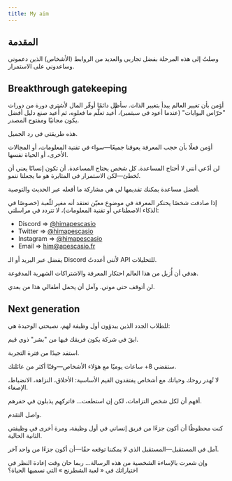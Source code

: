 ```yaml
---
title: My aim
---
```


## المقدمة

وصلتُ إلى هذه المرحلة بفضل تجاربي والعديد من الروابط (الأشخاص) الذين دعموني وساعدوني على الاستمرار.

## Breakthrough gatekeeping

أؤمن بأن تغيير العالم يبدأ بتغيير الذات. سأظل دائمًا أوفّر المال لأشتري دورة من دورات "حرّاس البوابات" (عندما أعود في سبتمبر)، أُعيد تعلّم ما فعلوه، ثم أُعيد صنع دليل أفضل يكون مجانيًا ومفتوح المصدر.

هذه طريقتي في رد الجميل.

أؤمن فعلًا بأن حجب المعرفة يعوقنا جميعًا—سواء في تقنية المعلومات، أو المجالات الأخرى، أو الحياة نفسها.

لن أدّعي أنني لا أحتاج المساعدة. كل شخص يحتاج المساعدة. أن تكون إنسانًا يعني أن تُخطئ—لكن الاستمرار في المثابرة هو ما يجعلنا ننمو.

أفضل مساعدة يمكنك تقديمها لي هي مشاركة ما أفعله عبر الحديث والتوصية.

إذا صادفت شخصًا يحتكر المعرفة في موضوع معيّن تعتقد أنه مغير للّعبة (خصوصًا في الذكاء الاصطناعي أو تقنية المعلومات)، لا تتردد في مراسلتي:

- Discord => [@himapescasio](https://discord.com/)
- Twitter => [@himapescasio](https://twitter.com/@himapescasio)
- Instagram => [@himapescasio](https://instagram.com/himapescasio)
- Email => him@apescasio.fr

يفضل عبر البريد أو الـ Discord لأنني أعددتُ API للتحليلات.

هدفي أن أُزيل من هذا العالم احتكار المعرفة والاشتراكات الشهرية المدفوعة.

لن أتوقف حتى موتي. وآمل أن يحمل أطفالي هذا من بعدي.

## Next generation

للطلاب الجدد الذين يبدؤون أول وظيفة لهم، نصيحتي الوحيدة هي:

ابقَ في شركة يكون فريقك فيها من "بشر" ذوي قيم.

استفد جيدًا من فترة التجربة.

ستقضي 8+ ساعات يوميًا مع هؤلاء الأشخاص—وقتًا أكثر من عائلتك.

لا تُهدر روحك وحياتك مع أشخاص يفتقدون القيم الأساسية: الأخلاق، النزاهة، الانضباط، الإصغاء.

أفهم أن لكل شخص التزامات، لكن إن استطعت... فاتركهم يذبلون في حفرهم.

واصل التقدم.

كنت محظوظًا أن أكون جزءًا من فريق إنساني في أول وظيفة، ومرة أخرى في وظيفتي الثانية الحالية.

آمل في المستقبل—المستقبل الذي لا يمكننا توقعه حقًا—أن أكون جزءًا من واحد آخر.

وإن شعرت بالإساءة الشخصية من هذه الرسالة... ربما حان وقت إعادة النظر في اختياراتك في « لعبة الشطرنج » التي نسميها الحياة؟

<LearningCycle lang="ar" />
<CultureCycle lang="ar" />
